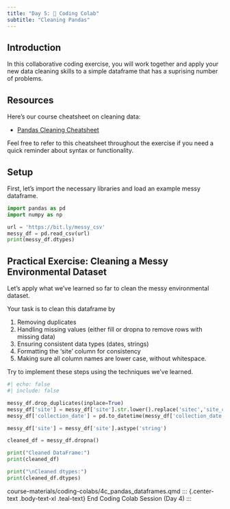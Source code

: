 ```yaml
---
title: "Day 5: 🙌 Coding Colab"
subtitle: "Cleaning Pandas"
---
```


## Introduction

In this collaborative coding exercise, you will work together and apply your new data cleaning skills to a simple dataframe that has a suprising number of problems. 

## Resources

Here's our course cheatsheet on cleaning data:

- [Pandas Cleaning Cheatsheet](../cheatsheets/data_cleaning.qmd)

Feel free to refer to this cheatsheet throughout the exercise if you need a quick reminder about syntax or functionality.

## Setup

First, let's import the necessary libraries and load an example messy dataframe.

```python
import pandas as pd
import numpy as np

url = 'https://bit.ly/messy_csv'
messy_df = pd.read_csv(url)
print(messy_df.dtypes)
```


## Practical Exercise: Cleaning a Messy Environmental Dataset

Let's apply what we've learned so far to clean the messy environmental dataset. 

Your task is to clean this dataframe by

1. Removing duplicates
2. Handling missing values (either fill or dropna to remove rows with missing data)
3. Ensuring consistent data types (dates, strings)
4. Formatting the 'site' column for consistency
5. Making sure all column names are lower case, without whitespace.

Try to implement these steps using the techniques we've learned.

```python
#| echo: false
#| include: false

messy_df.drop_duplicates(inplace=True)
messy_df['site'] = messy_df['site'].str.lower().replace('sitec','site_c')
messy_df['collection_date'] = pd.to_datetime(messy_df['collection_date'])

messy_df['site'] = messy_df['site'].astype('string')

cleaned_df = messy_df.dropna()

print("Cleaned DataFrame:")
print(cleaned_df)

print("\nCleaned dtypes:")
print(cleaned_df.dtypes)
```

course-materials/coding-colabs/4c_pandas_dataframes.qmd
::: {.center-text .body-text-xl .teal-text}
End Coding Colab Session (Day 4)
:::

